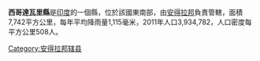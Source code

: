 {{Unreferenced|time=2020-03-10T14:06:37+00:00}}
'''西哥達瓦里縣'''是[[印度|印度]]的一個縣，位於該國東南部，由[[安得拉邦|安得拉邦]]負責管轄，面積7,742平方公里，每年平均降雨量1,115毫米，2011年人口3,934,782，人口密度每平方公里508人。

{{印度行政区划小作品}}
[[Category:安得拉邦辖县|Category:安得拉邦辖县]]
